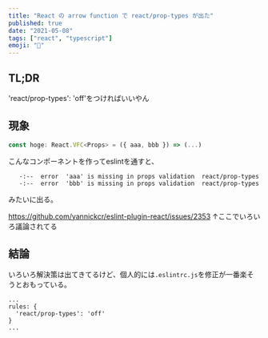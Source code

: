 ```yaml
---
title: "React の arrow function で react/prop-types が出た"
published: true
date: "2021-05-08"
tags: ["react", "typescript"]
emoji: "🤔"
---
```


## TL;DR

'react/prop-types': 'off'をつければいいやん


## 現象
```javascript
const hoge: React.VFC<Props> = ({ aaa, bbb }) => (...)
```
こんなコンポーネントを作ってeslintを通すと、
```
   -:--  error  'aaa' is missing in props validation  react/prop-types
   -:--  error  'bbb' is missing in props validation  react/prop-types
````
みたいに出る。

https://github.com/yannickcr/eslint-plugin-react/issues/2353
↑ここでいろいろ議論されてる


## 結論
いろいろ解決策は出てきてるけど、個人的には`.eslintrc.js`を修正が一番楽そうとおもっている。
```
...
rules: {
  'react/prop-types': 'off'
}
...
```

